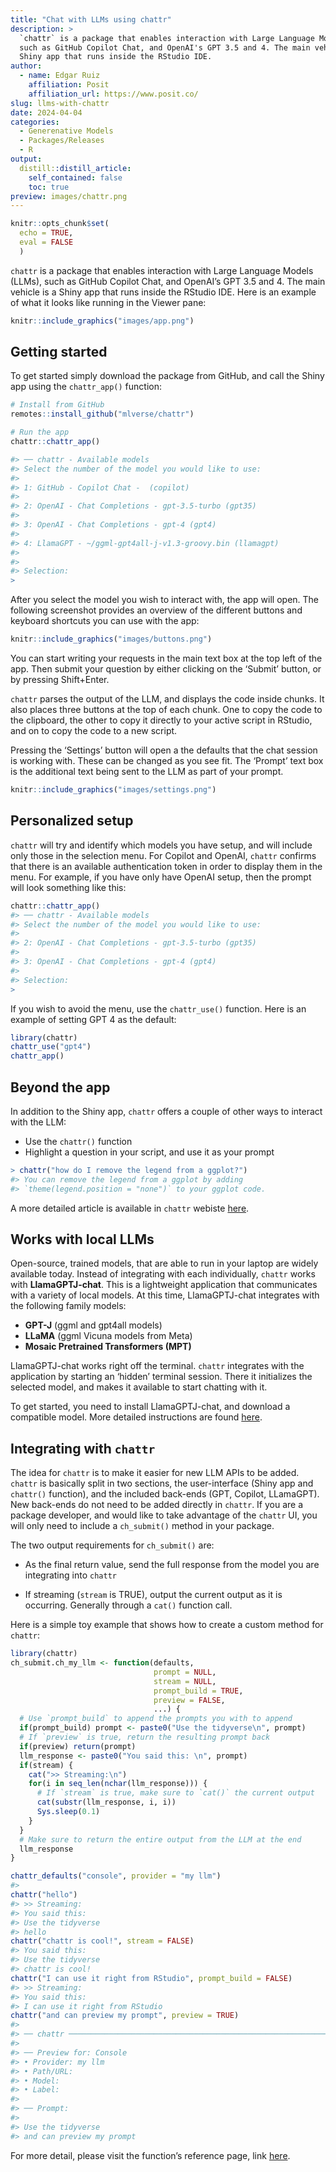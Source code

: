 ```yaml
---
title: "Chat with LLMs using chattr"
description: >
  `chattr` is a package that enables interaction with Large Language Models (LLMs), 
  such as GitHub Copilot Chat, and OpenAI's GPT 3.5 and 4. The main vehicle is a
  Shiny app that runs inside the RStudio IDE.   
author:
  - name: Edgar Ruiz
    affiliation: Posit
    affiliation_url: https://www.posit.co/
slug: llms-with-chattr
date: 2024-04-04
categories:
  - Generenative Models
  - Packages/Releases  
  - R
output:
  distill::distill_article:
    self_contained: false
    toc: true
preview: images/chattr.png
---
```


```r
knitr::opts_chunk$set(
  echo = TRUE,
  eval = FALSE
  )
```

`chattr` is a package that enables interaction with Large Language Models (LLMs), 
such as GitHub Copilot Chat, and OpenAI's GPT 3.5 and 4. The main vehicle is a
Shiny app that runs inside the RStudio IDE. Here is an example of what it looks
like running in the Viewer pane:

```r
knitr::include_graphics("images/app.png")
```

## Getting started 

To get started simply download the package from GitHub, and call the Shiny app
using the `chattr_app()` function:

```r
# Install from GitHub
remotes::install_github("mlverse/chattr")

# Run the app
chattr::chattr_app()

#> ── chattr - Available models 
#> Select the number of the model you would like to use:
#>
#> 1: GitHub - Copilot Chat -  (copilot) 
#>
#> 2: OpenAI - Chat Completions - gpt-3.5-turbo (gpt35) 
#>
#> 3: OpenAI - Chat Completions - gpt-4 (gpt4) 
#>
#> 4: LlamaGPT - ~/ggml-gpt4all-j-v1.3-groovy.bin (llamagpt) 
#>
#>
#> Selection:
>
```

After you select the model you wish to interact with, the app will open. The 
following screenshot provides an overview of the different buttons and 
keyboard shortcuts you can use with the app:

```r
knitr::include_graphics("images/buttons.png")
```

You can start writing your requests in the main text box at the top left of the
app. Then submit your question by either clicking on the 'Submit' button, or 
by pressing Shift+Enter.

`chattr` parses the output of the LLM, and displays the code inside chunks. It
also places three buttons at the top of each chunk. One to copy the code to the
clipboard, the other to copy it directly to your active script in RStudio, and 
on to copy the code to a new script.


Pressing the 'Settings' button will open a the defaults that the chat session
is working with. These can be changed as you see fit. The 'Prompt' text box is
the additional text being sent to the LLM as part of your prompt. 

```r
knitr::include_graphics("images/settings.png")
```


## Personalized setup

`chattr` will try and identify which models you have setup, 
and will include only those in the selection menu. For Copilot and OpenAI,
`chattr` confirms that there is an available  authentication token in order to
display them in the menu. For example, if you have only have 
OpenAI setup, then the prompt will look something like this:

```r
chattr::chattr_app()
#> ── chattr - Available models 
#> Select the number of the model you would like to use:
#>
#> 2: OpenAI - Chat Completions - gpt-3.5-turbo (gpt35) 
#>
#> 3: OpenAI - Chat Completions - gpt-4 (gpt4) 
#>
#> Selection:
>
```

If you wish to avoid the menu, use the `chattr_use()` function. Here is an example
of setting GPT 4 as the default: 

```r
library(chattr)
chattr_use("gpt4")
chattr_app()
```



## Beyond the app

In addition to the Shiny app, `chattr` offers a couple of other ways to interact
with the LLM:

- Use the `chattr()` function
- Highlight a question in your script, and use it as your prompt

```r
> chattr("how do I remove the legend from a ggplot?")
#> You can remove the legend from a ggplot by adding 
#> `theme(legend.position = "none")` to your ggplot code. 
```

A more detailed article is available in `chattr` webiste 
[here](https://mlverse.github.io/chattr/articles/other-interfaces.html).

## Works with local LLMs

Open-source, trained models, that are able to run in your laptop are widely
available today. Instead of integrating with each individually, `chattr` works
with **LlamaGPTJ-chat**. This is a lightweight application that communicates 
with a variety of local models. At this time, LlamaGPTJ-chat integrates with the
following family models:

- **GPT-J** (ggml and gpt4all models)
- **LLaMA** (ggml Vicuna models from Meta)
- **Mosaic Pretrained Transformers (MPT)** 

LlamaGPTJ-chat works right off the terminal. `chattr` integrates with the
application by starting an 'hidden' terminal session. There it initializes the
selected model, and makes it available to start chatting with it. 

To get started, you need to install LlamaGPTJ-chat, and download a compatible
model. More detailed instructions are found
[here](https://mlverse.github.io/chattr/articles/backend-llamagpt.html#installation).

## Integrating with `chattr`

The idea for `chattr` is to make it easier for new LLM APIs to be added. `chattr`
is basically split in two sections, the user-interface (Shiny app and 
`chattr()` function), and the included back-ends (GPT, Copilot, LLamaGPT). 
New back-ends do not need to be added directly in `chattr`.  If you are a package
developer, and would like to take advantage of the `chattr` UI, you will only 
need to include a `ch_submit()` method in your package. 

The two output requirements for `ch_submit()` are: 

- As the final return value, send the full response from the model you are 
integrating into `chattr`

- If streaming (`stream` is TRUE), output the current output as it is occurring. 
Generally through a `cat()` function call. 

Here is a simple toy example that shows how to create a custom method for
`chattr`: 

``` r
library(chattr)
ch_submit.ch_my_llm <- function(defaults,
                                prompt = NULL,
                                stream = NULL,
                                prompt_build = TRUE,
                                preview = FALSE,
                                ...) {
  # Use `prompt_build` to append the prompts you with to append
  if(prompt_build) prompt <- paste0("Use the tidyverse\n", prompt)
  # If `preview` is true, return the resulting prompt back
  if(preview) return(prompt)
  llm_response <- paste0("You said this: \n", prompt)
  if(stream) {
    cat(">> Streaming:\n")
    for(i in seq_len(nchar(llm_response))) {
      # If `stream` is true, make sure to `cat()` the current output
      cat(substr(llm_response, i, i))
      Sys.sleep(0.1)
    }
  }
  # Make sure to return the entire output from the LLM at the end
  llm_response
}

chattr_defaults("console", provider = "my llm")
#>
chattr("hello")
#> >> Streaming:
#> You said this: 
#> Use the tidyverse
#> hello
chattr("chattr is cool!", stream = FALSE)
#> You said this: 
#> Use the tidyverse
#> chattr is cool!
chattr("I can use it right from RStudio", prompt_build = FALSE)
#> >> Streaming:
#> You said this: 
#> I can use it right from RStudio
chattr("and can preview my prompt", preview = TRUE)
#> 
#> ── chattr ──────────────────────────────────────────────────────────────────────
#> 
#> ── Preview for: Console
#> • Provider: my llm
#> • Path/URL:
#> • Model:
#> • Label:
#> 
#> ── Prompt:
#> 
#> Use the tidyverse
#> and can preview my prompt
```

For more detail, please visit the function's reference page, link 
[here](https://mlverse.github.io/chattr/reference/ch_submit.html).

